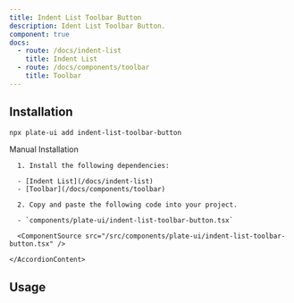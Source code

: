 ```yaml
---
title: Indent List Toolbar Button
description: Ident List Toolbar Button.
component: true
docs:
  - route: /docs/indent-list
    title: Indent List
  - route: /docs/components/toolbar
    title: Toolbar
---
```


<ComponentExample src="/src/components/examples/PlaygroundDemo.tsx">
  <PlaygroundDemo id="indentlist" />
</ComponentExample>

## Installation

```bash
npx plate-ui add indent-list-toolbar-button
```

<Accordion type="single" collapsible>
  <AccordionItem value="manual-installation">
    <AccordionTrigger>Manual Installation</AccordionTrigger>
    <AccordionContent>

      1. Install the following dependencies:

      - [Indent List](/docs/indent-list)
      - [Toolbar](/docs/components/toolbar)

      2. Copy and paste the following code into your project.

      - `components/plate-ui/indent-list-toolbar-button.tsx`

      <ComponentSource src="/src/components/plate-ui/indent-list-toolbar-button.tsx" />

    </AccordionContent>

  </AccordionItem>
</Accordion>

## Usage

```tsx

```

```tsx

```
